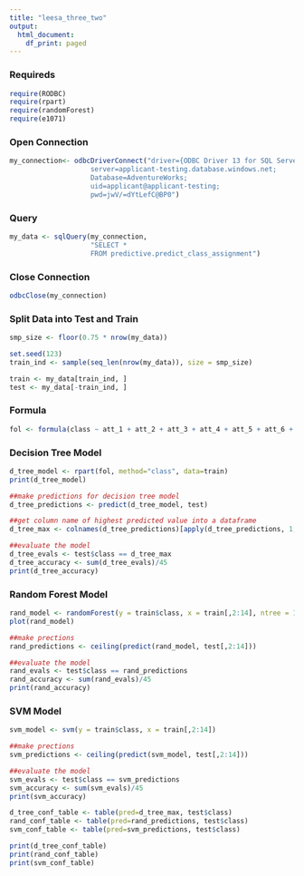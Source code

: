 ```yaml
---
title: "leesa_three_two"
output:
  html_document:
    df_print: paged
---
```


### Requireds
```r
require(RODBC)
require(rpart)
require(randomForest)
require(e1071)
```

### Open Connection
```r
my_connection<- odbcDriverConnect("driver={ODBC Driver 13 for SQL Server};
                    server=applicant-testing.database.windows.net;
                    Database=AdventureWorks;
                    uid=applicant@applicant-testing;
                    pwd=jwV/=dYtLefC@BP0")
```

### Query
```r
my_data <- sqlQuery(my_connection, 
                    "SELECT *
                    FROM predictive.predict_class_assignment")
```

### Close Connection
```r
odbcClose(my_connection)
```

### Split Data into Test and Train
```r
smp_size <- floor(0.75 * nrow(my_data))

set.seed(123)
train_ind <- sample(seq_len(nrow(my_data)), size = smp_size)

train <- my_data[train_ind, ]
test <- my_data[-train_ind, ]
```

### Formula
```r
fol <- formula(class ~ att_1 + att_2 + att_3 + att_4 + att_5 + att_6 + att_7 + att_8 + att_9 + att_10 + att_11 + att_12 + att_13)
```

### Decision Tree Model
```r
d_tree_model <- rpart(fol, method="class", data=train)
print(d_tree_model)

##make predictions for decision tree model
d_tree_predictions <- predict(d_tree_model, test)

##get column name of highest predicted value into a dataframe
d_tree_max <- colnames(d_tree_predictions)[apply(d_tree_predictions, 1, which.max)]

##evaluate the model
d_tree_evals <- test$class == d_tree_max
d_tree_accuracy <- sum(d_tree_evals)/45
print(d_tree_accuracy)
```

### Random Forest Model
```r
rand_model <- randomForest(y = train$class, x = train[,2:14], ntree = 10)
plot(rand_model)

##make prections
rand_predictions <- ceiling(predict(rand_model, test[,2:14]))

##evaluate the model
rand_evals <- test$class == rand_predictions
rand_accuracy <- sum(rand_evals)/45
print(rand_accuracy)
```

### SVM Model
```r
svm_model <- svm(y = train$class, x = train[,2:14])

##make prections
svm_predictions <- ceiling(predict(svm_model, test[,2:14]))

##evaluate the model
svm_evals <- test$class == svm_predictions
svm_accuracy <- sum(svm_evals)/45
print(svm_accuracy)
```

```r
d_tree_conf_table <- table(pred=d_tree_max, test$class)
rand_conf_table <- table(pred=rand_predictions, test$class)
svm_conf_table <- table(pred=svm_predictions, test$class)

print(d_tree_conf_table)
print(rand_conf_table)
print(svm_conf_table)
```







